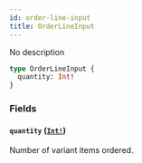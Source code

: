 ```yaml
---
id: order-line-input
title: OrderLineInput
---
```


No description

```graphql
type OrderLineInput {
  quantity: Int!
}
```

### Fields

#### `quantity` ([`Int!`](/developer/api-reference/scalars/int.mdx))

Number of variant items ordered.
